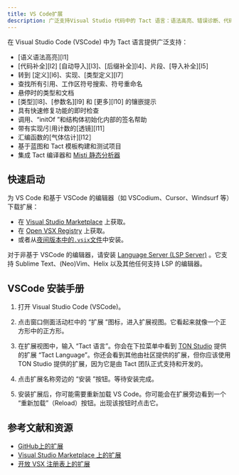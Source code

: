```yaml
---
title: VS Code扩展
description: 广泛支持Visual Studio 代码中的 Tact 语言：语法高亮、错误诊断、代码片断、悬停信息和更多
---
```


在 Visual Studio Code (VSCode) 中为 Tact 语言提供广泛支持：

- [语义语法高亮][l1]
- [代码补全][l2] [自动导入][l3]、[后缀补全][l4]、片段、[导入补全][l5]
- 转到 [定义][l6]、实现、[类型定义][l7］
- 查找所有引用、工作区符号搜索、符号重命名
- 悬停时的类型和文档
- [类型][l8]、[参数名][l9] 和 [更多][l10] 的镶嵌提示
- 具有快速修复功能的即时检查
- 调用、“initOf ”和结构体初始化内部的签名帮助
- 带有实现/引用计数的[透镜][l11］
- 汇编函数的[气体估计][l12］
- 基于蓝图和 Tact 模板构建和测试项目
- 集成 Tact 编译器和 [Misti 静态分析器](/ecosystem/misti)

## 快速启动

为 VS Code 和基于 VSCode 的编辑器（如 VSCodium、Cursor、Windsurf 等）下载扩展：

- 在 [Visual Studio Marketplace](https://marketplace.visualstudio.com/items?itemName=tonstudio.vscode-tact) 上获取。
- 在 [Open VSX Registry](https://open-vsx.org/extension/tonstudio/vscode-tact) 上获取。
- 或者从[夜间版本中的`.vsix`文件](https://github.com/tact-lang/tact-language-server/releases)中安装。

对于非基于 VSCode 的编辑器，请安装 [Language Server (LSP Server)](https://github.com/tact-lang/tact-language-server) 。它支持 Sublime Text、(Neo)Vim、Helix 以及其他任何支持 LSP 的编辑器。

## VSCode 安装手册

1. 打开 Visual Studio Code (VSCode)。

2. 点击窗口侧面活动栏中的 “扩展 ”图标，进入扩展视图。它看起来就像一个正方形中的正方形。

3. 在扩展视图中，输入 “Tact 语言”。你会在下拉菜单中看到 [TON Studio](https://tonstudio.io) 提供的扩展 “Tact Language”。你还会看到其他由社区提供的扩展，但你应该使用 TON Studio 提供的扩展，因为它是由 Tact 团队正式支持和开发的。

4. 点击扩展名称旁边的 “安装 ”按钮。等待安装完成。

5. 安装扩展后，你可能需要重新加载 VS Code。你可能会在扩展旁边看到一个 “重新加载”（Reload）按钮。出现该按钮时点击它。

## 参考文献和资源

- [GitHub上的扩展](https://github.com/tact-lang/tact-language-server)
- [Visual Studio Marketplace 上的扩展](https://marketplace.visualstudio.com/items?itemName=tonstudio.vscode-tact)
- [开放 VSX 注册表上的扩展](https://open-vsx.org/extension/tonstudio/vscode-tact)
